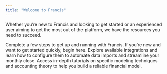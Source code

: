```yaml
---
title: "Welcome to Francis"
---
```


Whether you’re new to Francis and looking to get started or an experienced user aiming to get the most out of the platform, we have the resources you need to succeed.

<Card title="Onboarding Guide (<10 min)" icon="forward" href="/documentation/onboarding-guide">
  Complete a few steps to get up and running with Francis. If you’re new and want to get started quickly, begin here.
</Card>

<Card title="Integrations" icon="database" href="/integrations/e-conomic">
  Explore available integrations and learn how to configure them to automate data imports and streamline your monthly close.
</Card>

<Card title="Masterclasses" icon="graduation-cap">
  Access in-depth tutorials on specific modeling techniques and accounting theory to help you build a reliable financial model.
</Card>